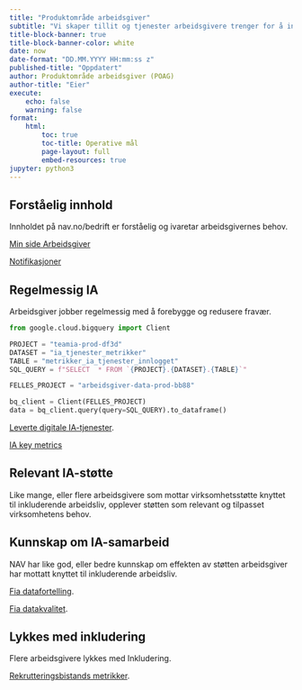 ```yaml
---
title: "Produktområde arbeidsgiver"
subtitle: "Vi skaper tillit og tjenester arbeidsgivere trenger for å inkludere."
title-block-banner: true
title-block-banner-color: white
date: now
date-format: "DD.MM.YYYY HH:mm:ss z"
published-title: "Oppdatert"
author: Produktområde arbeidsgiver (POAG)
author-title: "Eier"
execute:
    echo: false
    warning: false
format:
    html:
        toc: true
        toc-title: Operative mål
        page-layout: full
        embed-resources: true
jupyter: python3
---
```


## Forståelig innhold
Innholdet på nav.no/bedrift er forståelig og ivaretar arbeidsgivernes behov.

[Min side Arbeidsgiver](https://analytics.eu.amplitude.com/nav/dashboard/7ybsqtg)

[Notifikasjoner](https://metabase.intern.nav.no/dashboard/214-notifikasjoner?relative_date=past7days)

## Regelmessig IA
Arbeidsgiver jobber regelmessig med å forebygge og redusere fravær.

```python
from google.cloud.bigquery import Client

PROJECT = "teamia-prod-df3d"
DATASET = "ia_tjenester_metrikker"
TABLE = "metrikker_ia_tjenester_innlogget"
SQL_QUERY = f"SELECT  * FROM `{PROJECT}.{DATASET}.{TABLE}`"

FELLES_PROJECT = "arbeidsgiver-data-prod-bb88"

bq_client = Client(FELLES_PROJECT)
data = bq_client.query(query=SQL_QUERY).to_dataframe()
```

[Leverte digitale IA-tjenester](https://data.intern.nav.no/story/3f485566-49fc-4867-937e-618293158ef8).

[IA key metrics](https://data.intern.nav.no/quarto/2f6249ef-67bc-4fe6-bd35-502f2e739c4e)

## Relevant IA-støtte
Like mange, eller flere arbeidsgivere som mottar virksomhetsstøtte knyttet til inkluderende arbeidsliv, opplever støtten som relevant og tilpasset virksomhetens behov.

## Kunnskap om IA-samarbeid
NAV har like god, eller bedre kunnskap om effekten av støtten arbeidsgiver har mottatt knyttet til inkluderende arbeidsliv.

[Fia datafortelling](https://data.intern.nav.no/quarto/6e8d4a02-f303-49ae-92ca-b4a4cada5bc6).

[Fia datakvalitet](https://data.intern.nav.no/quarto/f3f044e9-5cd7-456a-90a8-00a42f276af0).

## Lykkes med inkludering
Flere arbeidsgivere lykkes med Inkludering.

[Rekrutteringsbistands metrikker](https://grafana.nais.io/d/9HNRaRJ4z/toi).

